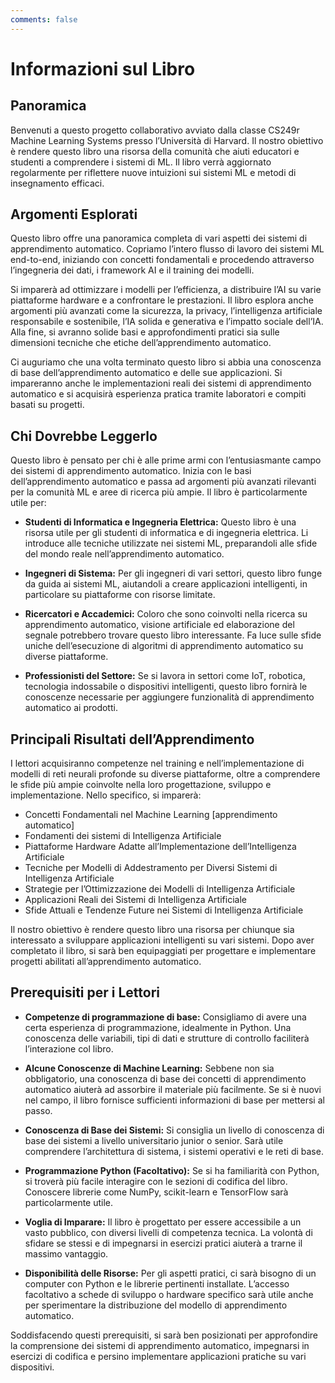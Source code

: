 ```yaml
---
comments: false
---
```


# Informazioni sul Libro {.unnumbered}

## Panoramica

Benvenuti a questo progetto collaborativo avviato dalla classe CS249r Machine Learning Systems presso l'Università di Harvard. Il nostro obiettivo è rendere questo libro una risorsa della comunità che aiuti educatori e studenti a comprendere i sistemi di ML. Il libro verrà aggiornato regolarmente per riflettere nuove intuizioni sui sistemi ML e metodi di insegnamento efficaci.

## Argomenti Esplorati

Questo libro offre una panoramica completa di vari aspetti dei sistemi di apprendimento automatico. Copriamo l'intero flusso di lavoro dei sistemi ML end-to-end, iniziando con concetti fondamentali e procedendo attraverso l'ingegneria dei dati, i framework AI e il training dei modelli.

Si imparerà ad ottimizzare i modelli per l'efficienza, a distribuire l'AI su varie piattaforme hardware e a confrontare le prestazioni. Il libro esplora anche argomenti più avanzati come la sicurezza, la privacy, l'intelligenza artificiale responsabile e sostenibile, l'IA solida e generativa e l'impatto sociale dell'IA. Alla fine, si avranno solide basi e approfondimenti pratici sia sulle dimensioni tecniche che etiche dell'apprendimento automatico.

Ci auguriamo che una volta terminato questo libro si abbia una conoscenza di base dell'apprendimento automatico e delle sue applicazioni. Si impareranno anche le implementazioni reali dei sistemi di apprendimento automatico e si acquisirà esperienza pratica tramite laboratori e compiti basati su progetti.

## Chi Dovrebbe Leggerlo

Questo libro è pensato per chi è alle prime armi con l'entusiasmante campo dei sistemi di apprendimento automatico. Inizia con le basi dell'apprendimento automatico e passa ad argomenti più avanzati rilevanti per la comunità ML e aree di ricerca più ampie. Il libro è particolarmente utile per:

* **Studenti di Informatica e Ingegneria Elettrica:** Questo libro è una risorsa utile per gli studenti di informatica e di ingegneria elettrica. Li introduce alle tecniche utilizzate nei sistemi ML, preparandoli alle sfide del mondo reale nell'apprendimento automatico.

* **Ingegneri di Sistema:** Per gli ingegneri di vari settori, questo libro funge da guida ai sistemi ML, aiutandoli a creare applicazioni intelligenti, in particolare su piattaforme con risorse limitate.

* **Ricercatori e Accademici:** Coloro che sono coinvolti nella ricerca su apprendimento automatico, visione artificiale ed elaborazione del segnale potrebbero trovare questo libro interessante. Fa luce sulle sfide uniche dell'esecuzione di algoritmi di apprendimento automatico su diverse piattaforme.

* **Professionisti del Settore:** Se si lavora in settori come IoT, robotica, tecnologia indossabile o dispositivi intelligenti, questo libro fornirà le conoscenze necessarie per aggiungere funzionalità di apprendimento automatico ai prodotti.

## Principali Risultati dell'Apprendimento

I lettori acquisiranno competenze nel training e nell'implementazione di modelli di reti neurali profonde su diverse piattaforme, oltre a comprendere le sfide più ampie coinvolte nella loro progettazione, sviluppo e implementazione. Nello specifico, si imparerà:

* Concetti Fondamentali nel Machine Learning [apprendimento automatico]
* Fondamenti dei sistemi di Intelligenza Artificiale
* Piattaforme Hardware Adatte all'Implementazione dell'Intelligenza Artificiale
* Tecniche per Modelli di Addestramento per Diversi Sistemi di Intelligenza Artificiale
* Strategie per l'Ottimizzazione dei Modelli di Intelligenza Artificiale
* Applicazioni Reali dei Sistemi di Intelligenza Artificiale
* Sfide Attuali e Tendenze Future nei Sistemi di Intelligenza Artificiale

Il nostro obiettivo è rendere questo libro una risorsa per chiunque sia interessato a sviluppare applicazioni intelligenti su vari sistemi. Dopo aver completato il libro, si sarà ben equipaggiati per progettare e implementare progetti abilitati all'apprendimento automatico.

## Prerequisiti per i Lettori

* **Competenze di programmazione di base:** Consigliamo di avere una certa esperienza di programmazione, idealmente in Python. Una conoscenza delle variabili, tipi di dati e strutture di controllo faciliterà l'interazione col libro.

* **Alcune Conoscenze di Machine Learning:** Sebbene non sia obbligatorio, una conoscenza di base dei concetti di apprendimento automatico aiuterà ad assorbire il materiale più facilmente. Se si è nuovi nel campo, il libro fornisce sufficienti informazioni di base per mettersi al passo.

* **Conoscenza di Base dei Sistemi:** Si consiglia un livello di conoscenza di base dei sistemi a livello universitario junior o senior. Sarà utile comprendere l'architettura di sistema, i sistemi operativi e le reti di base.

* **Programmazione Python (Facoltativo):** Se si ha familiarità con Python, si troverà più facile interagire con le sezioni di codifica del libro. Conoscere librerie come NumPy, scikit-learn e TensorFlow sarà particolarmente utile.

* **Voglia di Imparare:** Il libro è progettato per essere accessibile a un vasto pubblico, con diversi livelli di competenza tecnica. La volontà di sfidare se stessi e di impegnarsi in esercizi pratici aiuterà a trarne il massimo vantaggio.

* **Disponibilità delle Risorse:** Per gli aspetti pratici, ci sarà bisogno di un computer con Python e le librerie pertinenti installate. L'accesso facoltativo a schede di sviluppo o hardware specifico sarà utile anche per sperimentare la distribuzione del modello di apprendimento automatico.

Soddisfacendo questi prerequisiti, si sarà ben posizionati per approfondire la comprensione dei sistemi di apprendimento automatico, impegnarsi in esercizi di codifica e persino implementare applicazioni pratiche su vari dispositivi.
